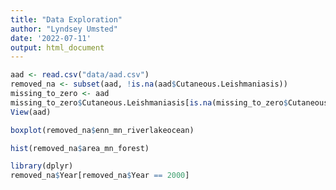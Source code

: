 ```yaml
---
title: "Data Exploration"
author: "Lyndsey Umsted"
date: '2022-07-11'
output: html_document
---
```


```r
aad <- read.csv("data/aad.csv")
removed_na <- subset(aad, !is.na(aad$Cutaneous.Leishmaniasis))
missing_to_zero <- aad
missing_to_zero$Cutaneous.Leishmaniasis[is.na(missing_to_zero$Cutaneous.Leishmaniasis)] <- 0
View(aad)
```

```r
boxplot(removed_na$enn_mn_riverlakeocean)
```


```r
hist(removed_na$area_mn_forest)
```

```r
library(dplyr)
removed_na$Year[removed_na$Year == 2000]

```






